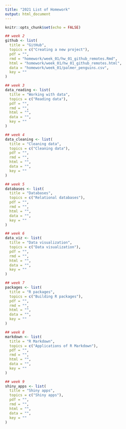 ```yaml
---
title: "2021 List of Homework"
output: html_document
---
```


```r
knitr::opts_chunk$set(echo = FALSE)
```

```r
## week 2
github <- list(
  title = "GitHub",
  topics = c("Creating a new project"),
  pdf = "",
  rmd = "homework/week_01/hw_01_github_remotes.Rmd",
  html = "homework/week_01/hw_01_github_remotes.html",
  data = "homework/week_01/palmer_penguins.csv",
  key = ""
)

## week 3
data_reading <- list(
  title = "Working with data",
  topics = c("Reading data"),
  pdf = "",
  rmd = "",
  html = "",
  data = "",
  key = ""
)

## week 4
data_cleaning <- list(
  title = "Cleaning data",
  topics = c("Cleaning data"),
  pdf = "",
  rmd = "",
  html = "",
  data = "",
  key = ""
)

## week 5
databases <- list(
  title = "Databases",
  topics = c("Relational databases"),
  pdf = "",
  rmd = "",
  html = "",
  data = "",
  key = ""
)

## week 6
data_viz <- list(
  title = "Data visualization",
  topics = c("Data visualization"),
  pdf = "",
  rmd = "",
  html = "",
  data = "",
  key = ""
)

## week 7
packages <- list(
  title = "R packages",
  topics = c("Building R packages"),
  pdf = "",
  rmd = "",
  html = "",
  data = "",
  key = ""
)

## week 8
markdown <- list(
  title = "R Markdown",
  topics = c("Applications of R Markdown"),
  pdf = "",
  rmd = "",
  html = "",
  data = "",
  key = ""
)

## week 9
shiny_apps <- list(
  title = "Shiny apps",
  topics = c("Shiny apps"),
  pdf = "",
  rmd = "",
  html = "",
  data = "",
  key = ""
)
```

